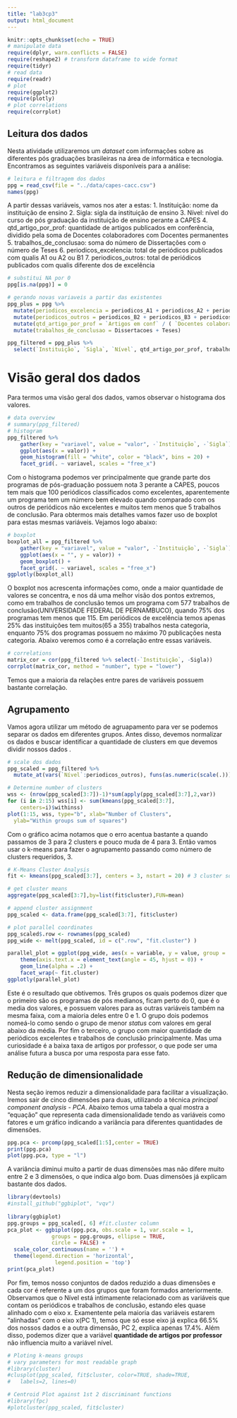 ```yaml
---
title: "lab3cp3"
output: html_document
---
```


```r
knitr::opts_chunk$set(echo = TRUE)
# manipulate data
require(dplyr, warn.conflicts = FALSE)
require(reshape2) # transform dataframe to wide format
require(tidyr)
# read data
require(readr)
# plot
require(ggplot2)
require(plotly)
# plot correlations
require(corrplot)
```
## Leitura dos dados
  Nesta atividade utilizaremos um _dataset_ com informações sobre as diferentes pós graduações brasileiras na área de informática e tecnologia. Encontramos as seguintes variáveis disponíveis para a análise:
```r
# leitura e filtragem dos dados
ppg = read_csv(file = "../data/capes-cacc.csv")
names(ppg)
```
  A partir dessas variáveis, vamos nos ater a estas:
  1. Instituição: nome da instituição de ensino 
  2. Sigla: sigla da instituição de ensino
  3. Nível: nível do curso de pós graduação da instituição de ensino perante a CAPES
  4. qtd_artigo_por_prof: quantidade de artigos publicados em conferência, dividido pela soma de Docentes colaboradores com Docentes permanentes
  5. trabalhos_de_conclusao: soma do número de Dissertações com o número de Teses
  6. periodicos_excelencia: total de periódicos publicados com qualis A1 ou A2 ou B1
  7. periodicos_outros: total de periódicos publicados com qualis diferente dos de excelência

```r

# substitui NA por 0
ppg[is.na(ppg)] = 0

# gerando novas variaveis a partir das existentes
ppg_plus = ppg %>% 
  mutate(periodicos_excelencia = periodicos_A1 + periodicos_A2 + periodicos_B1) %>% 
  mutate(periodicos_outros = periodicos_B2 + periodicos_B3 + periodicos_B4 + periodicos_B5 + periodicos_C + periodicos_NA) %>% 
  mutate(qtd_artigo_por_prof = `Artigos em conf` / ( `Docentes colaboradores` + `Docentes permanentes` )) %>% 
  mutate(trabalhos_de_conclusao = Dissertacoes + Teses)

ppg_filtered = ppg_plus %>% 
  select(`Instituição`, `Sigla`, `Nível`, qtd_artigo_por_prof, trabalhos_de_conclusao, periodicos_excelencia, periodicos_outros)

```


# Visão geral dos dados
  Para termos uma visão geral dos dados, vamos observar o histograma dos valores.
```r
# data overview
# summary(ppg_filtered)
# histogram
ppg_filtered %>%
    gather(key = "variavel", value = "valor", -`Instituição`, -`Sigla`) %>%
    ggplot(aes(x = valor)) +
    geom_histogram(fill = "white", color = "black", bins = 20) +
    facet_grid(. ~ variavel, scales = "free_x")

```
  Com o histograma podemos ver principalmente que grande parte dos programas de pós-graduação possuem nota 3 perante a CAPES, poucos tem mais que 100 periódicos classificados como excelentes, aparentemente um programa tem um número bem elevado quando comparado com os outros de periódicos não excelentes e muitos tem menos que 5 trabalhos de conclusão.
  Para obtermos mais detalhes vamos fazer uso de boxplot para estas mesmas variáveis. Vejamos logo abaixo:
```r
# boxplot
boxplot_all = ppg_filtered %>%
    gather(key = "variavel", value = "valor", -`Instituição`, -`Sigla`) %>%
    ggplot(aes(x = "", y = valor)) +
    geom_boxplot() +
    facet_grid(. ~ variavel, scales = "free_x")
ggplotly(boxplot_all)

```
  O boxplot nos acrescenta informações como, onde a maior quantidade de valores se concentra, e nos dá uma melhor visão dos pontos extremos, como em trabalhos de conclusão temos um programa com 577 trabalhos de conclusão(UNIVERSIDADE FEDERAL DE PERNAMBUCO), quando 75% dos programas tem menos que 115. Em periódicos de excelência temos apenas 25% das instituições tem muitos(65 a 355) trabalhos nesta categoria, enquanto 75% dos programas possuem no máximo 70 publicações nesta categoria.
  Abaixo veremos como é a correlação entre essas variáveis.

```r
# correlations 
matrix_cor = cor(ppg_filtered %>% select(-`Instituição`, -Sigla))
corrplot(matrix_cor, method = "number", type = "lower")
```

  Temos que a maioria da relações entre pares de variáveis possuem bastante correlação.

## Agrupamento
  Vamos agora utilizar um método de agruapamento para ver se podemos separar os dados em diferentes grupos. Antes disso, devemos normalizar os dados e buscar identificar a quantidade de clusters em que devemos dividir nossos dados .
```r
# scale dos dados
ppg_scaled = ppg_filtered %>% 
  mutate_at(vars(`Nível`:periodicos_outros), funs(as.numeric(scale(.))))
```

```r
# Determine number of clusters
wss <- (nrow(ppg_scaled[3:7])-1)*sum(apply(ppg_scaled[3:7],2,var))
for (i in 2:15) wss[i] <- sum(kmeans(ppg_scaled[3:7], 
  	centers=i)$withinss)
plot(1:15, wss, type="b", xlab="Number of Clusters",
  ylab="Within groups sum of squares")

```
  Com o gráfico acima notamos que o erro acentua bastante a quando passamos de 3 para 2 clusters e pouco muda de 4 para 3. Então vamos usar o k-means para fazer o agrupamento passando como número de clusters requeridos, 3.
```r
# K-Means Cluster Analysis
fit <- kmeans(ppg_scaled[3:7], centers = 3, nstart = 20) # 3 cluster solution

# get cluster means 
aggregate(ppg_scaled[3:7],by=list(fit$cluster),FUN=mean)

# append cluster assignment
ppg_scaled <- data.frame(ppg_scaled[3:7], fit$cluster)
```


```r
# plot parallel coordinates
ppg_scaled$.row <- rownames(ppg_scaled)
ppg_wide <- melt(ppg_scaled, id = c(".row", "fit.cluster") )

parallel_plot = ggplot(ppg_wide, aes(x = variable, y = value, group = .row, colour = fit.cluster)) + 
    theme(axis.text.x = element_text(angle = 45, hjust = 0)) +
    geom_line(alpha = .2) + 
    facet_wrap(~ fit.cluster)
ggplotly(parallel_plot)
```
  Este é o resultado que obtivemos. Três grupos os quais podemos dizer que o primeiro são os programas de pós medianos, ficam perto do 0, que é o media dos valores, e possuem valores para as outras variáveis também na mesma faixa, com a maioria deles entre 0 e 1. O grupo dois podemos nomeá-lo como sendo o grupo de menor _status_ com valores em geral abaixo da média. Por fim o terceiro, o grupo com maior quantidade de periódicos excelentes e trabalhos de conclusão principalmente. Mas uma curiosidade é a baixa taxa de artigos por professor, o que pode ser uma análise futura a busca por uma resposta para esse fato.
  
## Redução de dimensionalidade
  Nesta seção iremos reduzir a dimensionalidade para facilitar a visualização. Iremos sair de cinco dimensões para duas, utilizando a técnica _principal component analysis - PCA_.
  Abaixo temos uma tabela a qual mostra a "equação" que representa cada dimensionalidade tendo as variáveis como fatores e um gráfico indicando a variância para diferentes quantidades de dimensões. 
```r
ppg.pca <- prcomp(ppg_scaled[1:5],center = TRUE) 
print(ppg.pca)
plot(ppg.pca, type = "l")

```
  A variância diminui muito a partir de duas dimensões mas não difere muito entre 2 e 3 dimensões, o que indica algo bom. Duas dimensões já explicam bastante dos dados.
```r
library(devtools)
#install_github("ggbiplot", "vqv")
 
library(ggbiplot)
ppg.groups = ppg_scaled[, 6] #fit.cluster column
pca_plot <- ggbiplot(ppg.pca, obs.scale = 1, var.scale = 1, 
              groups = ppg.groups, ellipse = TRUE, 
              circle = FALSE) + 
  scale_color_continuous(name = '') + 
  theme(legend.direction = 'horizontal', 
               legend.position = 'top')
print(pca_plot)
```
  Por fim, temos nosso conjuntos de dados reduzido a duas dimensões e cada cor é referente a um dos grupos que foram formados anteriormente. 
  Observamos que o Nível está intimamente relacionado com as variáveis que contam os periódicos e trabalhos de conclusão, estando eles quase alinhado com o eixo x. Examentente pela maioria das variáveis estarem "alinhadas" com o eixo x(PC 1), temos que só esse eixo já explica 66.5% dos nossos dados e a outra dimensão, PC 2, explica apenas 17.4%. Além disso, podemos dizer que a variável **quantidade de artigos por professor** não influencia muito a variável nível.
  
```r
# Ploting k-means groups
# vary parameters for most readable graph
#library(cluster) 
#clusplot(ppg_scaled, fit$cluster, color=TRUE, shade=TRUE, 
#  	labels=2, lines=0)

# Centroid Plot against 1st 2 discriminant functions
#library(fpc)
#plotcluster(ppg_scaled, fit$cluster)

```
